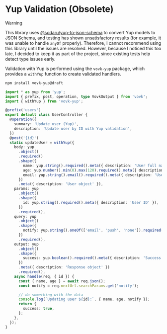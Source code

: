 # Yup Validation (Obsolete)

> [!WARNING]
>
> This library uses [@sodaru/yup-to-json-schema](https://github.com/sodaru/yup-to-json-schema) to convert Yup models to JSON Schema, and testing has shown unsatisfactory results (for example, it was unable to handle `anyOf` properly). Therefore, I cannot recommend using this library until the issues are resolved. However, because I noticed this too late, I decided to keep it as part of the project, since existing tests help detect type issues early.

Validation with Yup is performed using the `vovk-yup` package, which provides a `withYup` function to create validated handlers.

```sh npm2yarn
npm install vovk-yup@draft
```

```ts filename="src/lib/withYup.ts"
import * as yup from 'yup';
import { prefix, post, operation, type VovkOutput } from 'vovk';
import { withYup } from 'vovk-yup';

@prefix('users')
export default class UserController {
  @operation({
    summary: 'Update user (Yup)',
    description: 'Update user by ID with Yup validation',
  })
  @post('{id}')
  static updateUser = withYup({
    body: yup
      .object()
      .required()
      .shape({
        name: yup.string().required().meta({ description: 'User full name' }),
        age: yup.number().min(0).max(120).required().meta({ description: 'User age' }),
        email: yup.string().email().required().meta({ description: 'User email' }),
      })
      .meta({ description: 'User object' }),
    params: yup
      .object()
      .shape({
        id: yup.string().required().meta({ description: 'User ID' }),
      })
      .required(),
    query: yup
      .object()
      .shape({
        notify: yup.string().oneOf(['email', 'push', 'none']).required().meta({ description: 'Notification type' }),
      })
      .required(),
    output: yup
      .object()
      .shape({
        success: yup.boolean().required().meta({ description: 'Success status' }),
      })
      .meta({ description: 'Response object' })
      .required(),
    async handle(req, { id }) {
      const { name, age } = await req.json();
      const notify = req.nextUrl.searchParams.get('notify');

      // do something with the data
      console.log(`Updating user ${id}:`, { name, age, notify });
      return {
        success: true,
      };
    },
  });
}
```
